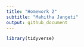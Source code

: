 ```yaml
---
title: "Homework 2"
subtitle: "Mahitha Jangeti"
output: github_document
---
```


```r
library(tidyverse)
```



